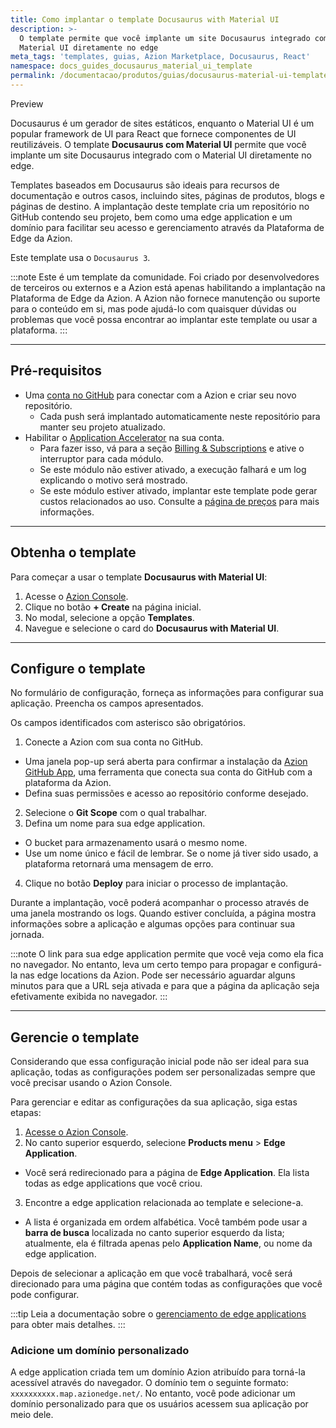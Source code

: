 ```yaml
---
title: Como implantar o template Docusaurus with Material UI
description: >-
  O template permite que você implante um site Docusaurus integrado com o
  Material UI diretamente no edge
meta_tags: 'templates, guias, Azion Marketplace, Docusaurus, React'
namespace: docs_guides_docusaurus_material_ui_template
permalink: /documentacao/produtos/guias/docusaurus-material-ui-template/
---
```



<Tag severity="info" client:only="vue">
Preview
</Tag>

Docusaurus é um gerador de sites estáticos, enquanto o Material UI é um popular framework de UI para React que fornece componentes de UI reutilizáveis. O template **Docusaurus com Material UI** permite que você implante um site Docusaurus integrado com o Material UI diretamente no edge.

Templates baseados em Docusaurus são ideais para recursos de documentação e outros casos, incluindo sites, páginas de produtos, blogs e páginas de destino. A implantação deste template cria um repositório no GitHub contendo seu projeto, bem como uma edge application e um domínio para facilitar seu acesso e gerenciamento através da Plataforma de Edge da Azion.

Este template usa o `Docusaurus 3`.

:::note
Este é um template da comunidade. Foi criado por desenvolvedores de terceiros ou externos e a Azion está apenas habilitando a implantação na Plataforma de Edge da Azion. A Azion não fornece manutenção ou suporte para o conteúdo em si, mas pode ajudá-lo com quaisquer dúvidas ou problemas que você possa encontrar ao implantar este template ou usar a plataforma.
:::

---

## Pré-requisitos

- Uma [conta no GitHub](https://github.com/signup) para conectar com a Azion e criar seu novo repositório.
  - Cada push será implantado automaticamente neste repositório para manter seu projeto atualizado.
- Habilitar o [Application Accelerator](/pt-br/documentacao/produtos/build/edge-application/application-accelerator/) na sua conta.
    - Para fazer isso, vá para a seção [Billing & Subscriptions](/pt-br/documentacao/produtos/guias/billing-and-subscriptions/) e ative o interruptor para cada módulo.
    - Se este módulo não estiver ativado, a execução falhará e um log explicando o motivo será mostrado.
    - Se este módulo estiver ativado, implantar este template pode gerar custos relacionados ao uso. Consulte a [página de preços](/pt-br/documentacao/produtos/precos/) para mais informações.

---

## Obtenha o template

Para começar a usar o template **Docusaurus with Material UI**:

1. Acesse o [Azion Console](/pt-br/documentacao/produtos/guias/como-acessar-o-rtm/).
2. Clique no botão **+ Create** na página inicial.
3. No modal, selecione a opção **Templates**.
4. Navegue e selecione o card do **Docusaurus with Material UI**.

---

## Configure o template

No formulário de configuração, forneça as informações para configurar sua aplicação. Preencha os campos apresentados.

Os campos identificados com asterisco são obrigatórios.

1. Conecte a Azion com sua conta no GitHub.
- Uma janela pop-up será aberta para confirmar a instalação da [Azion GitHub App](/pt-br/documentacao/produtos/guias/azion-github-app/), uma ferramenta que conecta sua conta do GitHub com a plataforma da Azion.
- Defina suas permissões e acesso ao repositório conforme desejado.
2. Selecione o **Git Scope** com o qual trabalhar.
3. Defina um nome para sua edge application.
- O bucket para armazenamento usará o mesmo nome.
- Use um nome único e fácil de lembrar. Se o nome já tiver sido usado, a plataforma retornará uma mensagem de erro.
4. Clique no botão **Deploy** para iniciar o processo de implantação.

Durante a implantação, você poderá acompanhar o processo através de uma janela mostrando os logs. Quando estiver concluída, a página mostra informações sobre a aplicação e algumas opções para continuar sua jornada.

:::note
O link para sua edge application permite que você veja como ela fica no navegador. No entanto, leva um certo tempo para propagar e configurá-la nas edge locations da Azion. Pode ser necessário aguardar alguns minutos para que a URL seja ativada e para que a página da aplicação seja efetivamente exibida no navegador.
:::

---

## Gerencie o template

Considerando que essa configuração inicial pode não ser ideal para sua aplicação, todas as configurações podem ser personalizadas sempre que você precisar usando o Azion Console.

Para gerenciar e editar as configurações da sua aplicação, siga estas etapas:

1. [Acesse o Azion Console](https://console.azion.com).
2. No canto superior esquerdo, selecione **Products menu** > **Edge Application**.
- Você será redirecionado para a página de **Edge Application**. Ela lista todas as edge applications que você criou.
3. Encontre a edge application relacionada ao template e selecione-a.
- A lista é organizada em ordem alfabética. Você também pode usar a **barra de busca** localizada no canto superior esquerdo da lista; atualmente, ela é filtrada apenas pelo **Application Name**, ou nome da edge application.

Depois de selecionar a aplicação em que você trabalhará, você será direcionado para uma página que contém todas as configurações que você pode configurar.

:::tip
Leia a documentação sobre o [gerenciamento de edge applications](/pt-br/documentacao/produtos/build/edge-application/primeiros-passos/) para obter mais detalhes.
:::

### Adicione um domínio personalizado

A edge application criada tem um domínio Azion atribuído para torná-la acessível através do navegador. O domínio tem o seguinte formato: `xxxxxxxxxx.map.azionedge.net/`. No entanto, você pode adicionar um domínio personalizado para que os usuários acessem sua aplicação por meio dele.


<LinkButton link="/pt-br/documentacao/produtos/guias/configurar-dominio/" label="Consulte o guia para configurar domínios" severity="secondary" /> 
